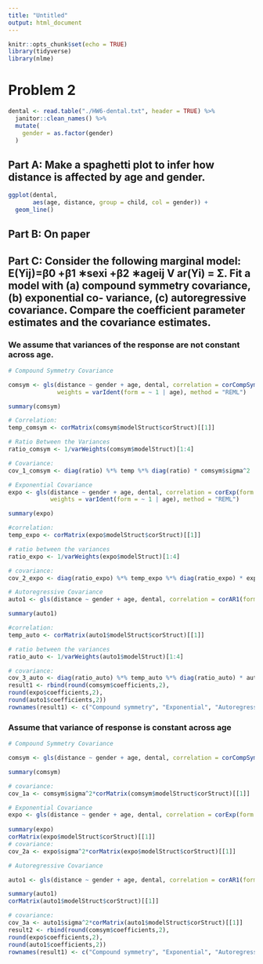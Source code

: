 ```yaml
---
title: "Untitled"
output: html_document
---
```


```r
knitr::opts_chunk$set(echo = TRUE)
library(tidyverse)
library(nlme)
```

# Problem 2

```r
dental <- read.table("./HW6-dental.txt", header = TRUE) %>% 
  janitor::clean_names() %>% 
  mutate(
    gender = as.factor(gender)
  )
```

## Part A: Make a spaghetti plot to infer how distance is affected by age and gender.

```r
ggplot(dental, 
       aes(age, distance, group = child, col = gender)) +
  geom_line()
```

## Part B: On paper

## Part C: Consider the following marginal model: E(Yij)=β0 +β1 ∗sexi +β2 ∗ageij V ar(Yi) = Σ. Fit a model with (a) compound symmetry covariance, (b) exponential co- variance, (c) autoregressive covariance. Compare the coefficient parameter estimates and the covariance estimates.

### We assume that variances of the response are not constant across age.

```r
# Compound Symmetry Covariance

comsym <- gls(distance ~ gender + age, dental, correlation = corCompSymm(form = ~ 1 | child), 
              weights = varIdent(form = ~ 1 | age), method = "REML")

summary(comsym)

# Correlation:
temp_comsym <- corMatrix(comsym$modelStruct$corStruct)[[1]]

# Ratio Between the Variances
ratio_comsym <- 1/varWeights(comsym$modelStruct)[1:4]

# Covariance:
cov_1_comsym <- diag(ratio) %*% temp %*% diag(ratio) * comsym$sigma^2
```

```r
# Exponential Covariance
expo <- gls(distance ~ gender + age, dental, correlation = corExp(form = ~ 1 | child),
            weights = varIdent(form = ~ 1 | age), method = "REML")

summary(expo)

#correlation:
temp_expo <- corMatrix(expo$modelStruct$corStruct)[[1]]

# ratio between the variances
ratio_expo <- 1/varWeights(expo$modelStruct)[1:4]

# covariance:
cov_2_expo <- diag(ratio_expo) %*% temp_expo %*% diag(ratio_expo) * expo$sigma^2
```

```r
# Autoregressive Covariance
auto1 <- gls(distance ~ gender + age, dental, correlation = corAR1(form = ~ 1 | child), weights = varIdent(form = ~1 | age), method = "REML")

summary(auto1)

#correlation:
temp_auto <- corMatrix(auto1$modelStruct$corStruct)[[1]]

# ratio between the variances
ratio_auto <- 1/varWeights(auto1$modelStruct)[1:4]

# covariance:
cov_3_auto <- diag(ratio_auto) %*% temp_auto %*% diag(ratio_auto) * auto1$sigma^2
result1 <- rbind(round(comsym$coefficients,2),
round(expo$coefficients,2),
round(auto1$coefficients,2))
rownames(result1) <- c("Compound symmetry", "Exponential", "Autoregressive")
```

### Assume that variance of response is constant across age

```r
# Compound Symmetry Covariance

comsym <- gls(distance ~ gender + age, dental, correlation = corCompSymm(form = ~ 1 | child), method = "REML")

summary(comsym)

# covariance:
cov_1a <- comsym$sigma^2*corMatrix(comsym$modelStruct$corStruct)[[1]]
```

```r
# Exponential Covariance
expo <- gls(distance ~ gender + age, dental, correlation = corExp(form = ~1 | child), method = "REML")
            
summary(expo)
corMatrix(expo$modelStruct$corStruct)[[1]]
# covariance:
cov_2a <- expo$sigma^2*corMatrix(expo$modelStruct$corStruct)[[1]]
```

```r
# Autoregressive Covariance

auto1 <- gls(distance ~ gender + age, dental, correlation = corAR1(form = ~ 1 | child), method = "REML")

summary(auto1)
corMatrix(auto1$modelStruct$corStruct)[[1]]

# covariance:
cov_3a <- auto1$sigma^2*corMatrix(auto1$modelStruct$corStruct)[[1]]
result2 <- rbind(round(comsym$coefficients,2),
round(expo$coefficients,2),
round(auto1$coefficients,2))
rownames(result1) <- c("Compound symmetry", "Exponential", "Autoregressive")
```

